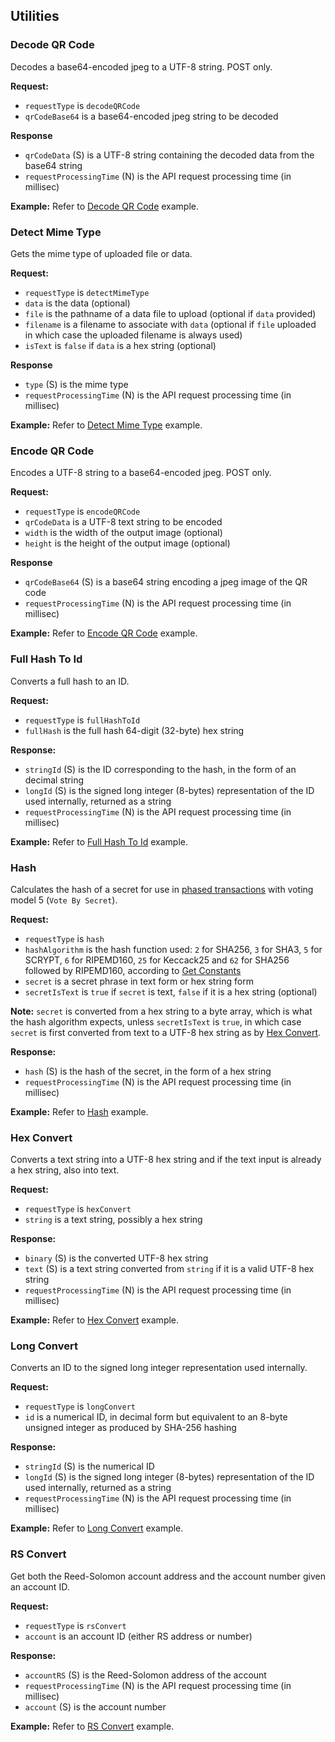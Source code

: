 ## Utilities

### Decode QR Code

Decodes a base64-encoded jpeg to a UTF-8 string. POST only.

**Request:**

- `requestType` is `decodeQRCode`
- `qrCodeBase64` is a base64-encoded jpeg string to be decoded

**Response**

- `qrCodeData` (S) is a UTF-8 string containing the decoded data from the base64 string
- `requestProcessingTime` (N) is the API request processing time (in millisec)

**Example:** Refer to [Decode QR Code](examples2.mdx#decode-qr-code) example.

### Detect Mime Type

Gets the mime type of uploaded file or data.

**Request:**

- `requestType` is `detectMimeType`
- `data` is the data (optional)
- `file` is the pathname of a data file to upload (optional if `data` provided)
- `filename` is a filename to associate with `data` (optional if `file` uploaded in which case the uploaded filename is always used)
- `isText` is `false` if `data` is a hex string (optional)

**Response**

- `type` (S) is the mime type
- `requestProcessingTime` (N) is the API request processing time (in millisec)

**Example:** Refer to [Detect Mime Type](examples2.mdx#detect-mime-type) example.

### Encode QR Code

Encodes a UTF-8 string to a base64-encoded jpeg. POST only.

**Request:**

- `requestType` is `encodeQRCode`
- `qrCodeData` is a UTF-8 text string to be encoded
- `width` is the width of the output image (optional)
- `height` is the height of the output image (optional)

**Response**

- `qrCodeBase64` (S) is a base64 string encoding a jpeg image of the QR code
- `requestProcessingTime` (N) is the API request processing time (in millisec)

**Example:** Refer to [Encode QR Code](examples2.mdx#encode-qr-code) example.

### Full Hash To Id

Converts a full hash to an ID.

**Request:**

- `requestType` is `fullHashToId`
- `fullHash` is the full hash 64-digit (32-byte) hex string

**Response:**

- `stringId` (S) is the ID corresponding to the hash, in the form of an decimal string
- `longId` (S) is the signed long integer (8-bytes) representation of the ID used internally, returned as a string
- `requestProcessingTime` (N) is the API request processing time (in millisec)

**Example:** Refer to [Full Hash To Id](examples2.mdx#full-hash-to-id) example.

### Hash

Calculates the hash of a secret for use in [phased transactions](phasing.mdx#create-phasing-poll 'The Blue0x API') with voting model 5 (`Vote By Secret`).

**Request:**

- `requestType` is `hash`
- `hashAlgorithm` is the hash function used: `2` for SHA256, `3` for SHA3, `5` for SCRYPT, `6` for RIPEMD160, `25` for Keccack25 and `62` for SHA256 followed by RIPEMD160, according to [Get Constants](server.mdx#get-constants 'The Blue0x API')
- `secret` is a secret phrase in text form or hex string form
- `secretIsText` is `true` if `secret` is text, `false` if it is a hex string (optional)

**Note:** `secret` is converted from a hex string to a byte array, which is what the hash algorithm expects, unless `secretIsText` is `true`, in which case `secret` is first converted from text to a UTF-8 hex string as by [Hex Convert](#hex-convert 'The Blue0x API').

**Response:**

- `hash` (S) is the hash of the secret, in the form of a hex string
- `requestProcessingTime` (N) is the API request processing time (in millisec)

**Example:** Refer to [Hash](examples2.mdx#hash) example.

### Hex Convert

Converts a text string into a UTF-8 hex string and if the text input is already a hex string, also into text.

**Request:**

- `requestType` is `hexConvert`
- `string` is a text string, possibly a hex string

**Response:**

- `binary` (S) is the converted UTF-8 hex string
- `text` (S) is a text string converted from `string` if it is a valid UTF-8 hex string
- `requestProcessingTime` (N) is the API request processing time (in millisec)

**Example:** Refer to [Hex Convert](examples2.mdx#hex-convert) example.

### Long Convert

Converts an ID to the signed long integer representation used internally.

**Request:**

- `requestType` is `longConvert`
- `id` is a numerical ID, in decimal form but equivalent to an 8-byte unsigned integer as produced by SHA-256 hashing

**Response:**

- `stringId` (S) is the numerical ID
- `longId` (S) is the signed long integer (8-bytes) representation of the ID used internally, returned as a string
- `requestProcessingTime` (N) is the API request processing time (in millisec)

**Example:** Refer to [Long Convert](examples2.mdx#long-convert) example.

### RS Convert

Get both the Reed-Solomon account address and the account number given an account ID.

**Request:**

- `requestType` is `rsConvert`
- `account` is an account ID (either RS address or number)

**Response:**

- `accountRS` (S) is the Reed-Solomon address of the account
- `requestProcessingTime` (N) is the API request processing time (in millisec)
- `account` (S) is the account number

**Example:** Refer to [RS Convert](examples2.mdx#rs-convert) example.

